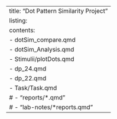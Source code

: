 ---
title: "Dot Pattern Similarity Project"
listing:
  contents:
    - dotSim_compare.qmd
    - dotSim_Analysis.qmd
    - Stimulii/plotDots.qmd
    - dp_24.qmd
    - dp_22.qmd
    - Task/Task.qmd
    # - "reports/*.qmd"
    # - "lab-notes/*reports.qmd"
---